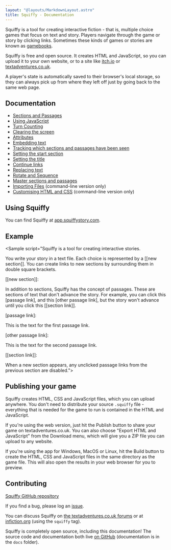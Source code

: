 ```yaml
---
layout: "@layouts/MarkdownLayout.astro"
title: Squiffy - Documentation
---
```



Squiffy is a tool for creating interactive fiction - that is, multiple choice games that focus on text and story. Players navigate through the game or story by clicking links. Sometimes these kinds of games or stories are known as [gamebooks](http://en.wikipedia.org/wiki/Gamebook).

Squiffy is free and open source. It creates HTML and JavaScript, so you can upload it to your own website, or to a site like [itch.io](https://itch.io/) or [textadventures.co.uk](https://textadventures.co.uk).

A player's state is automatically saved to their browser's local storage, so they can always pick up from where they left off just by going back to the same web page.

Documentation
-------------

- [Sections and Passages](docs/sections-passages/)
- [Using JavaScript](docs/javascript/)
- [Turn Counting](docs/turncount/)
- [Clearing the screen](clear.html)
- [Attributes](attributes.html)
- [Embedding text](embed.html)
- [Tracking which sections and passages have been seen](seen.html)
- [Setting the start section](start.html)
- [Setting the title](title.html)
- [Continue links](continue.html)
- [Replacing text](replace.html)
- [Rotate and Sequence](rotate-sequence.html)
- [Master sections and passages](master.html)
- [Importing Files](import.html) (command-line version only)
- [Customising HTML and CSS](customise.html) (command-line version only)

Using Squiffy
-------------

You can find Squiffy at [app.squiffystory.com](https://app.squiffystory.com/).

Example
-------

<Sample script="Squiffy is a tool for creating interactive stories.

You write your story in a text file. Each choice is represented by a [[new section]]. You can create links to new sections by surrounding them in double square brackets.

[[new section]]:

In addition to sections, Squiffy has the concept of passages. These are sections of text that don't advance the story. For example, you can click this [passage link], and this [other passage link], but the story won't advance until you click this [[section link]].

[passage link]:

This is the text for the first passage link.

[other passage link]:

This is the text for the second passage link.

[[section link]]:

When a new section appears, any unclicked passage links from the previous section are disabled."></Sample>

Publishing your game
--------------------

Squiffy creates HTML, CSS and JavaScript files, which you can upload anywhere. You don't need to distribute your source `.squiffy` file - everything that is needed for the game to run is contained in the HTML and JavaScript.

If you're using the web version, just hit the Publish button to share your game on textadventures.co.uk. You can also choose "Export HTML and JavaScript" from the Download menu, which will give you a ZIP file you can upload to any website.

If you're using the app for Windows, MacOS or Linux, hit the Build button to create the HTML, CSS and JavaScript files in the same directory as the game file. This will also open the results in your web browser for you to preview.

Contributing
------------

[Squiffy GitHub repository](https://github.com/textadventures/squiffy)

If you find a bug, please log an [issue](https://github.com/textadventures/squiffy/issues).

You can discuss Squiffy on [the textadventures.co.uk forums](https://textadventures.co.uk/forum/squiffy) or at [infiction.org](https://intfiction.org/tag/squiffy) (using the `squiffy` tag).

Squiffy is completely open source, including this documentation! The source code and documentation both live [on GitHub](https://github.com/textadventures/squiffy) (documentation is in the `docs` folder).